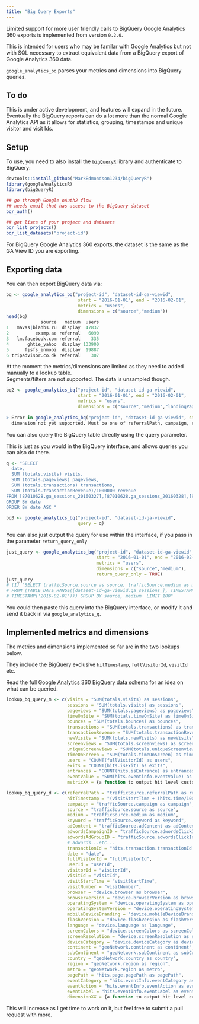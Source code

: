 ```yaml
---
title: "Big Query Exports"
---
```


Limited support for more user friendly calls to BigQuery Google Analytics 360 exports is implemented from version `0.2.0`.

This is intended for users who may be familar with Google Analytics but not with SQL necessary to extract equivalent data from a BigQuery export of Google Analytics 360 data.

`google_analytics_bq` parses your metrics and dimensions into BigQuery queries.  

## To do

This is under active development, and features will expand in the future. Eventually the BigQuery reports can do a lot more than the normal Google Analytics API as it allows for statistics, grouping, timestamps and unique visitor and visit Ids.

## Setup

To use, you need to also install the [`bigQueryR`](https://github.com/MarkEdmondson1234/bigQueryR) library and authenticate to BigQuery:

```r
devtools::install_github("MarkEdmondson1234/bigQueryR")
library(googleAnalyticsR)
library(bigQueryR)

## go through Google oAuth2 flow
## needs email that has access to the BigQuery dataset
bqr_auth()

## get lists of your project and datasets
bqr_list_projects()
bqr_list_datasets("project-id")

```

For BigQuery Google Analytics 360 exports, the dataset is the same as the GA View ID you are exporting.

## Exporting data

You can then export BigQuery data via:

```r
bq <- google_analytics_bq("project-id", "dataset-id-ga-viewid", 
                           start = "2016-01-01", end = "2016-02-01", 
                           metrics = "users", 
                           dimensions = c("source","medium"))
head(bq)
             source   medium  users
1   mavas|blahbs.ru  display  47837
2          examp.ae referral   6090
3   lm.facebook.com referral    335
4       ghtie_yahoo  display 133900
5      fjsfs_inmobi  display  19887
6 tripadvisor.co.dk referral    307                         
```

At the moment the metrics/dimensions are limited as they need to added manually to a lookup table.  
Segments/filters are not supported.  The data is unsampled though. 

```r
bq2 <- google_analytics_bq("project-id", "dataset-id-ga-viewid", 
                           start = "2016-01-01", end = "2016-02-01", 
                           metrics = "users", 
                           dimensions = c("source","medium","landingPagePath"))
                           
> Error in google_analytics_bq("project-id", "dataset-id-ga-viewid", start = "2016-01-01",  : 
  dimension not yet supported. Must be one of referralPath, campaign, source, medium, keyword, adContent, adwordsCampaignID, adwordsAdGroupID, transactionId, date, visitorId, visitId, visitStartTime, visitNumber                           
```

You can also query the BigQuery table directly using the query parameter.  

This is just as you would in the BigQuery interface, and allows queries you can also do there. 

```r
q <- "SELECT
  date,
  SUM (totals.visits) visits,
  SUM (totals.pageviews) pageviews,
  SUM (totals.transactions) transactions,
  SUM (totals.transactionRevenue)/1000000 revenue
FROM [87010628.ga_sessions_20160327],[87010628.ga_sessions_20160328],[87010628.ga_sessions_20160329]
GROUP BY date
ORDER BY date ASC "

bq3 <- google_analytics_bq("project-id", "dataset-id-ga-viewid", 
                           query = q)

```

You can also just output the query for use within the interface, if you pass in the parameter `return_query_only`

```r
just_query <- google_analytics_bq("project-id", "dataset-id-ga-viewid", 
                                  start = "2016-01-01", end = "2016-02-01", 
                                  metrics = "users", 
                                  dimensions = c("source","medium"),
                                  return_query_only = TRUE)
just_query
# [1] "SELECT trafficSource.source as source, trafficSource.medium as medium, COUNT(fullVisitorId) as users 
# FROM (TABLE_DATE_RANGE([dataset-id-ga-viewid.ga_sessions_], TIMESTAMP('2016-01-01'),
# TIMESTAMP('2016-02-01'))) GROUP BY source, medium  LIMIT 100"
```

You could then paste this query into the BigQuery interface, or modify it and send it back in via `google_analytics_q`.

## Implemented metrics and dimensions

The metrics and dimensions implemented so far are in the two lookups below.  

They include the BigQuery exclusive `hitTimestamp`, `fullVisitorId`, `visitId` etc.  

Read the full [Google Analytics 360 BigQuery data schema](https://support.google.com/analytics/answer/3437719?hl=en) for an idea on what can be queried.

```r
lookup_bq_query_m <- c(visits = "SUM(totals.visits) as sessions",
                       sessions = "SUM(totals.visits) as sessions",
                       pageviews = "SUM(totals.pageviews) as pageviews",
                       timeOnSite = "SUM(totals.timeOnSite) as timeOnSite",
                       bounces = "SUM(totals.bounces) as bounces",
                       transactions = "SUM(totals.transactions) as transactions",
                       transactionRevenue = "SUM(totals.transactionRevenue)/1000000 as transactionRevenue",
                       newVisits = "SUM(totals.newVisits) as newVisits",
                       screenviews = "SUM(totals.screenviews) as screenviews",
                       uniqueScreenviews = "SUM(totals.uniqueScreenviews) as uniqueScreenviews",
                       timeOnScreen = "SUM(totals.timeOnScreen) as timeOnScreen",
                       users = "COUNT(fullVisitorId) as users",
                       exits = "COUNT(hits.isExit) as exits",
                       entrances = "COUNT(hits.isEntrance) as entrances",
                       eventValue = "SUM(hits.eventinfo.eventValue) as eventValue",
                       metricXX = {a function to output hit level custom metrics})

lookup_bq_query_d <- c(referralPath = "trafficSource.referralPath as referralPath",
                       hitTimestamp = "(visitStartTime + (hits.time/1000)) as hitTimestamp",
                       campaign = "trafficSource.campaign as campaign",
                       source = "trafficSource.source as source",
                       medium = "trafficSource.medium as medium",
                       keyword = "trafficSource.keyword as keyword",
                       adContent = "trafficSource.adContent as adContent",
                       adwordsCampaignID = "trafficSource.adwordsClickInfo.campaignId as adwordsCampaignId",
                       adwordsAdGroupID = "trafficSource.adwordsClickInfo.adGroupId as adwordsAdGroupId",
                       # adwords...etc...
                       transactionId = "hits.transaction.transactionId as transactionId",
                       date = "date",
                       fullVisitorId = "fullVisitorId",
                       userId = "userId",
                       visitorId = "visitorId",
                       visitId = "visitId",
                       visitStartTime = "visitStartTime",
                       visitNumber = "visitNumber",
                       browser = "device.browser as browser",
                       browserVersion = "device.browserVersion as browserVersion",
                       operatingSystem = "device.operatingSystem as operatingSystem",
                       operatingSystemVersion = "device.operatingSystemVersion as operatingSystemVersion",
                       mobileDeviceBranding = "device.mobileDeviceBranding as mobileDeviceBranding",
                       flashVersion = "device.flashVersion as flashVersion",
                       language = "device.language as language",
                       screenColors = "device.screenColors as screenColors",
                       screenResolution = "device.screenResolution as screenResolution",
                       deviceCategory = "device.deviceCategory as deviceCategory",
                       continent = "geoNetwork.continent as continent",
                       subContinent = "geoNetwork.subContinent as subContinent",
                       country = "geoNetwork.country as country",
                       region = "geoNetwork.region as region",
                       metro = "geoNetwork.region as metro",
                       pagePath = "hits.page.pagePath as pagePath",
                       eventCategory = "hits.eventInfo.eventCategory as eventCategory",
                       eventAction = "hits.eventInfo.eventAction as eventAction",
                       eventLabel = "hits.eventInfo.eventLabel as eventLabel",
                       dimensionXX = {a function to output hit level custom dimensions})
```

This will increase as I get time to work on it, but feel free to submit a pull request with more. 


